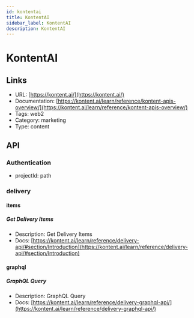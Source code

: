 ```yaml
---
id: kontentai
title: KontentAI
sidebar_label: KontentAI
description: KontentAI
---
```


# KontentAI

## Links

* URL: [https://kontent.ai/](https://kontent.ai/)
* Documentation: [https://kontent.ai/learn/reference/kontent-apis-overview/](https://kontent.ai/learn/reference/kontent-apis-overview/)
* Tags: web2
* Category: marketing
* Type: content

## API

### Authentication

* projectId: path

### delivery

#### items

##### Get Delivery Items

* Description: Get Delivery Items
* Docs: [https://kontent.ai/learn/reference/delivery-api/#section/Introduction](https://kontent.ai/learn/reference/delivery-api/#section/Introduction)

#### graphql

##### GraphQL Query

* Description: GraphQL Query
* Docs: [https://kontent.ai/learn/reference/delivery-graphql-api/](https://kontent.ai/learn/reference/delivery-graphql-api/)
